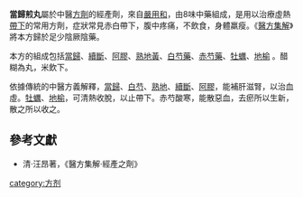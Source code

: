 {{medical}}

'''當歸煎丸'''屬於中醫[[方劑|方劑]]的經產劑，來自[[嚴用和|嚴用和]]，由8味中藥組成，是用以治療虛熱[[帶下|帶下]]的常用方劑，症狀常見赤白帶下，腹中疼痛，不飲食，身體羸瘦。《[[醫方集解|醫方集解]]》將本方歸於足少陰厥陰藥。

本方的組成包括[[當歸|當歸]]、[[續斷|續斷]]、[[阿膠|阿膠]]、[[地黃|熟地黃]]、[[芍藥|白芍藥]]、[[芍藥|赤芍藥]]、[[牡蠣|牡蠣]]、[[地榆|地榆]] 。醋糊為丸，米飲下。

依據傳統的中醫方義解釋，[[當歸|當歸]]、[[白芍|白芍]]、[[熟地|熟地]]、[[續斷|續斷]]、[[阿膠|阿膠]]，能補肝滋腎，以治血虛。[[牡蠣|牡蠣]]、[[地榆|地榆]]，可清熱收脫，以止帶下。赤芍酸寒，能散惡血，去瘀所以生新，散之所以收之。

==參考文獻==
*清·汪昂著，《醫方集解·經產之劑》

[[category:方剂|category:方剂]]